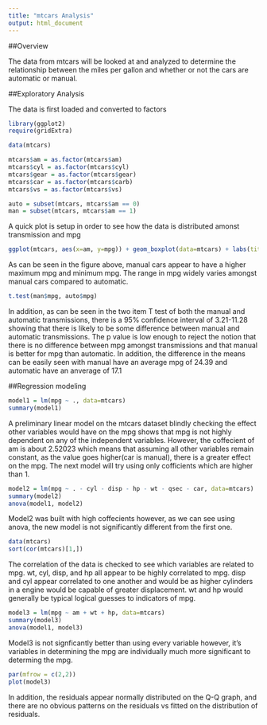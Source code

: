```yaml
---
title: "mtcars Analysis"
output: html_document
---
```


##Overview

The data from mtcars will be looked at and analyzed to determine the relationship between the miles per gallon and whether or not the cars are automatic or manual.

##Exploratory Analysis

The data is first loaded and converted to factors
```r
library(ggplot2)
require(gridExtra)

data(mtcars)

mtcars$am = as.factor(mtcars$am)
mtcars$cyl = as.factor(mtcars$cyl)
mtcars$gear = as.factor(mtcars$gear)
mtcars$car = as.factor(mtcars$carb)
mtcars$vs = as.factor(mtcars$vs)

auto = subset(mtcars, mtcars$am == 0)
man = subset(mtcars, mtcars$am == 1)
```

A quick plot is setup in order to see how the data is distributed amonst transmission and mpg
```r
ggplot(mtcars, aes(x=am, y=mpg)) + geom_boxplot(data=mtcars) + labs(title='Transmission vs MPG', x='Transmission(Auto=0, Man = 1)')
```

As can be seen in the figure above, manual cars appear to have a higher maximum mpg and minimum mpg. The range in mpg widely varies amongst  manual cars compared to automatic.

```r
t.test(man$mpg, auto$mpg)
```

In addition, as can be seen in the two item T test of both the manual and automatic transmissions, there is a 95% confidence interval of 3.21-11.28 showing that there is likely to be some difference between manual and automatic transmissions. The p value is low enough to reject the notion that there is no difference between mpg amongst transmissions and that manual is better for mpg than automatic. In addition, the difference in the means can be easily seen with manual have an average mpg of 24.39 and automatic have an anverage of 17.1

##Regression modeling
```r
model1 = lm(mpg ~ ., data=mtcars)
summary(model1)
```

A preliminary linear model on the mtcars dataset blindly checking the effect other variables would have on the mpg shows that mpg is not highly dependent on any of the independent variables. However, the coffecient of am is about 2.52023 which means that assuming all other variables remain constant, as the value goes higher(car is manual), there is a greater effect on the mpg. The next model will try using only cofficients which are higher than 1. 

```r
model2 = lm(mpg ~ . - cyl - disp - hp - wt - qsec - car, data=mtcars)
summary(model2)
anova(model1, model2)
```
Model2 was built with high coffecients however, as we can see using anova, the new model is not significantly different from the first one. 

```r
data(mtcars)
sort(cor(mtcars)[1,])
```

The correlation of the data is checked to see which variables are related to mpg. wt, cyl, disp, and hp all appear to be highly correlated to mpg. disp and cyl appear correlated to one another and would be as higher cylinders in a engine would be capable of greater displacement. wt and hp would generally be typical logical guesses to indicators of mpg.

```r
model3 = lm(mpg ~ am + wt + hp, data=mtcars)
summary(model3)
anova(model1, model3)
```

Model3 is not signficantly better than using every variable however, it's variables in determining the mpg are individually much more significant to determing the mpg.

```r
par(mfrow = c(2,2))
plot(model3)
```

In addition, the residuals appear normally distributed on the Q-Q graph, and there are no obvious patterns on the residuals vs fitted on the distribution of residuals. 

